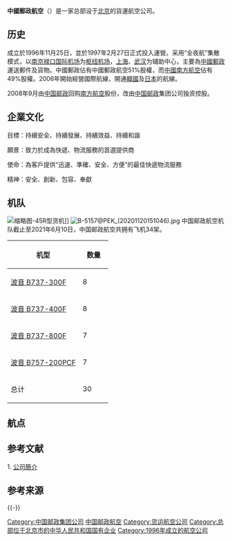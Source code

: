 {{Infobox_Airline
|airline=中國郵政航空<br>China Post Airlines
|logo=China Post Airlines.png
|logo_size= 240
|fleet_size=27
|destinations=
|IATA=CF
|ICAO=CYZ
|callsign=CHINA POST/邮政
|parent=
|founded=1996年11月25日
|headquarters={{CHN}} [[北京|北京]]
|key_people=
|hubs={{CHN}} [[南京禄口国际机场|南京禄口国际机场]]
|focus_cities
|frequent_flyer=
|lounge=
|alliance=
|website=http://www.cnpostair.com
}}

'''中國郵政航空'''（{{lang-en|'''China Postal Airlines'''}}）是一家总部设于[[北京|北京]]的貨運航空公司。

==历史==
成立於1996年11月25日，並於1997年2月27日正式投入運營。采用“全夜航”集散模式，以[[南京禄口国际机场|南京禄口国际机场]]为[[枢纽机场|枢纽机场]]，[[上海|上海]]、[[武汉|武汉]]为辅助中心，主要為[[中國郵政|中國郵政]]運送郵件及貨物。中國郵政佔有中國郵政航空51%股權，而[[中國南方航空|中國南方航空]]佔有49%股權。2006年開始經營國際航線，開通[[韓國|韓國]]及[[日本|日本]]的航線。

2008年9月由[[国家邮政局|中国邮政]]回购[[南方航空|南方航空]]股份，改由[[中国邮政|中国邮政]]集团公司独资控股。

== 企業文化 ==
目標：持續安全、持續發展、持續效益、持續和諧

願景：致力於成為快遞、物流服務的首選提供商

使命：為客戶提供“迅速、準確、安全、方便”的最佳快遞物流服務

精神：安全、創新、包容、奉獻

== 机队 ==
[[File:Boeing_737-45R(SF),_China_Postal_Airlines_JP7359488.jpg|缩略图]]-45R型货机]]
[[File:B-5157@PEK_(20201120151046).jpg|thumb]]
中国邮政航空机队截止至2021年6月10日，中国邮政航空共拥有飞机34架。
{| class="wikitable" border="1"
|-
!机型
!数量
|-
|[[波音737|波音 B737-300F]]
|8
|-
|[[波音737|波音 B737-400F]]
|8
|-
|[[波音737NG|波音 B737-800F]]
|7	　	　
|-
|[[波音757|波音 B757-200PCF]]
|7
|-
|总计
|30
|}

== 航点 ==
{{main|中国邮政航空航点}}

== 参考文献 ==
1. [http://www.cnpostair.com/gk.asp?xwClass=%B9%AB%CB%BE%BC%F2%BD%E9 公司簡介]{{Wayback|url=http://www.cnpostair.com/gk.asp?xwClass=%B9%AB%CB%BE%BC%F2%BD%E9 |date=20110122224539 }}

== 参考来源 ==
{{reflist}}

{{-}}
{{中国邮政}}
{{中华人民共和国航空公司}}
{{中华人民共和国航空公司航点}}
[[Category:中国邮政集团公司|Category:中国邮政集团公司]]
[[Category:中国邮政航空|]]
[[Category:货运航空公司|Category:货运航空公司]]
[[Category:总部位于北京市的中华人民共和国国有企业|Category:总部位于北京市的中华人民共和国国有企业]]
[[Category:1996年成立的航空公司|Category:1996年成立的航空公司]]